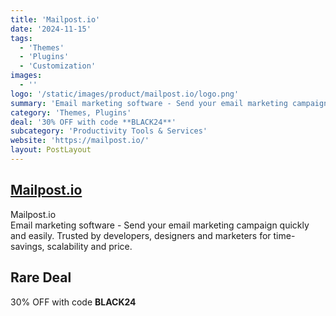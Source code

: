 ```yaml
---
title: 'Mailpost.io'
date: '2024-11-15'
tags:
  - 'Themes'
  - 'Plugins'
  - 'Customization'
images:
  - ''
logo: '/static/images/product/mailpost.io/logo.png'
summary: 'Email marketing software - Send your email marketing campaign quickly and easily. Trusted by developers, designers and marketers for time-savings, scalability and price.'
category: 'Themes, Plugins'
deal: '30% OFF with code **BLACK24**'
subcategory: 'Productivity Tools & Services'
website: 'https://mailpost.io/'
layout: PostLayout
---
```


## [Mailpost.io](https://mailpost.io/)

Mailpost.io <br/>
Email marketing software - Send your email marketing campaign quickly and easily. Trusted by developers, designers and marketers for time-savings, scalability and price.

## Rare Deal

30% OFF with code **BLACK24**

